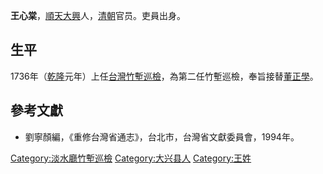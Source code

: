 '''王心棠'''，[[順天府|順天]][[大兴县_(金朝)|大興]]人，[[清朝|清朝]]官员。吏員出身。

== 生平 ==
1736年（[[乾隆|乾隆]]元年）上任[[台灣|台灣]][[竹塹|竹塹]][[巡檢|巡檢]]，為第二任竹塹巡檢，奉旨接替[[董正學|董正學]]。

==參考文獻==
*劉寧顏編，《重修台灣省通志》，台北市，台灣省文獻委員會，1994年。

{{start box}}
{{s-off}}
{{s-before|[[董正學|董正學]]}}
{{s-title|[[台灣|台灣]][[竹塹|竹塹]][[巡檢|巡檢]]|1736年上任}}
{{s-after|[[胡卓|胡卓]]}}
{{end box}}
{{清朝官员小作品}}
[[Category:淡水廳竹塹巡檢|Category:淡水廳竹塹巡檢]]
[[Category:大兴县人|Category:大兴县人]]
[[Category:王姓|Category:王姓]]